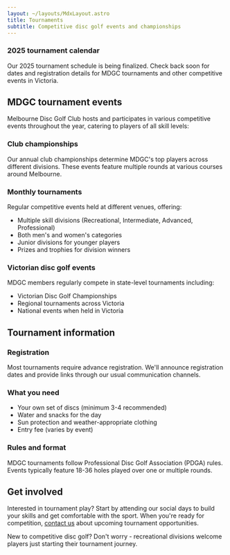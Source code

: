 ```yaml
---
layout: ~/layouts/MdxLayout.astro
title: Tournaments
subtitle: Competitive disc golf events and championships
---
```



<HeroImage
  src={heroImage}
  alt="Tournament players at ADGC"
  class="aspect-[2/1] object-top"
/>

<Panel>
<Prose>

### 2025 tournament calendar

Our 2025 tournament schedule is being finalized. Check back soon for dates and registration details
for MDGC tournaments and other competitive events in Victoria.

</Prose>
</Panel>

<Prose>

## MDGC tournament events

Melbourne Disc Golf Club hosts and participates in various competitive events throughout the year,
catering to players of all skill levels:

### Club championships

Our annual club championships determine MDGC's top players across different divisions.
These events feature multiple rounds at various courses around Melbourne.

### Monthly tournaments

Regular competitive events held at different venues, offering:

- Multiple skill divisions (Recreational, Intermediate, Advanced, Professional)
- Both men's and women's categories
- Junior divisions for younger players
- Prizes and trophies for division winners

### Victorian disc golf events

MDGC members regularly compete in state-level tournaments including:

- Victorian Disc Golf Championships
- Regional tournaments across Victoria
- National events when held in Victoria

## Tournament information

### Registration

Most tournaments require advance registration. We'll announce registration dates and
provide links through our usual communication channels.

### What you need

- Your own set of discs (minimum 3-4 recommended)
- Water and snacks for the day
- Sun protection and weather-appropriate clothing
- Entry fee (varies by event)

### Rules and format

MDGC tournaments follow Professional Disc Golf Association (PDGA) rules.
Events typically feature 18-36 holes played over one or multiple rounds.

## Get involved

Interested in tournament play? Start by attending our social days to build your skills
and get comfortable with the sport. When you're ready for competition,
[contact us](/club/contact) about upcoming tournament opportunities.

New to competitive disc golf? Don't worry - recreational divisions welcome players
just starting their tournament journey.

</Prose>
